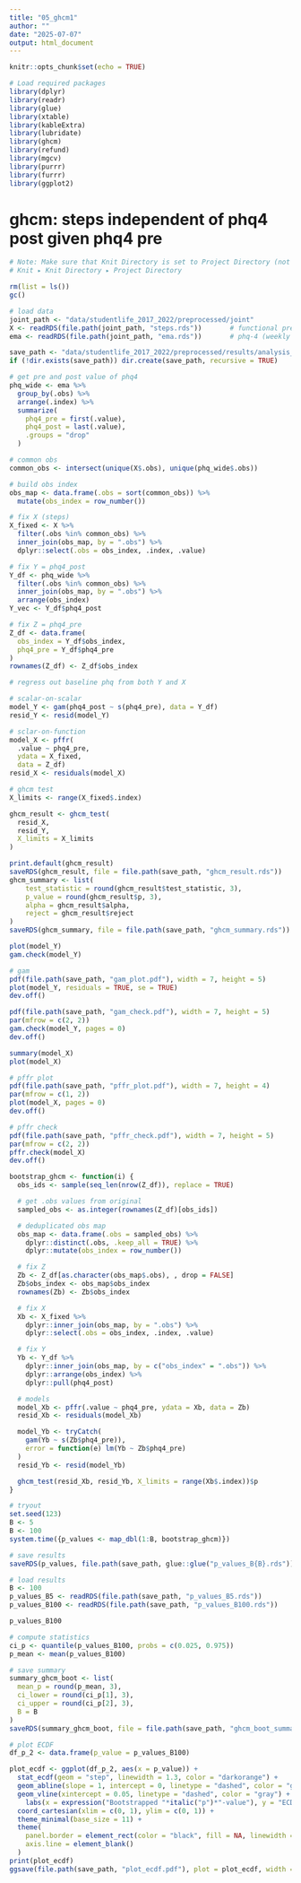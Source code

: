 ```yaml
---
title: "05_ghcm1"
author: ""
date: "2025-07-07"
output: html_document
---
```


```r
knitr::opts_chunk$set(echo = TRUE)

# Load required packages
library(dplyr)
library(readr)
library(glue)
library(xtable)
library(kableExtra)
library(lubridate)
library(ghcm)
library(refund)
library(mgcv)
library(purrr)
library(furrr)
library(ggplot2)
```

# ghcm: steps independent of phq4 post given phq4 pre

```r
# Note: Make sure that Knit Directory is set to Project Directory (not Document Directory) in RStudio:
# Knit ▸ Knit Directory ▸ Project Directory

rm(list = ls())
gc()

# load data
joint_path <- "data/studentlife_2017_2022/preprocessed/joint"
X <- readRDS(file.path(joint_path, "steps.rds"))       # functional predictor
ema <- readRDS(file.path(joint_path, "ema.rds"))       # phq-4 (weekly scores)

save_path <- "data/studentlife_2017_2022/preprocessed/results/analysis_03"
if (!dir.exists(save_path)) dir.create(save_path, recursive = TRUE)

```

```r
# get pre and post value of phq4
phq_wide <- ema %>%
  group_by(.obs) %>%
  arrange(.index) %>%
  summarize(
    phq4_pre = first(.value),
    phq4_post = last(.value),
    .groups = "drop"
  )

# common obs
common_obs <- intersect(unique(X$.obs), unique(phq_wide$.obs))

# build obs index
obs_map <- data.frame(.obs = sort(common_obs)) %>%
  mutate(obs_index = row_number())

# fix X (steps)
X_fixed <- X %>%
  filter(.obs %in% common_obs) %>%
  inner_join(obs_map, by = ".obs") %>%
  dplyr::select(.obs = obs_index, .index, .value)

# fix Y = phq4_post
Y_df <- phq_wide %>%
  filter(.obs %in% common_obs) %>%
  inner_join(obs_map, by = ".obs") %>%
  arrange(obs_index)
Y_vec <- Y_df$phq4_post

# fix Z = phq4_pre
Z_df <- data.frame(
  obs_index = Y_df$obs_index,
  phq4_pre = Y_df$phq4_pre
)
rownames(Z_df) <- Z_df$obs_index
```

```r
# regress out baseline phq from both Y and X

# scalar-on-scalar
model_Y <- gam(phq4_post ~ s(phq4_pre), data = Y_df)
resid_Y <- resid(model_Y)

# sclar-on-function
model_X <- pffr(
  .value ~ phq4_pre,
  ydata = X_fixed,
  data = Z_df)
resid_X <- residuals(model_X)

```

```r
# ghcm test
X_limits <- range(X_fixed$.index)

ghcm_result <- ghcm_test(
  resid_X,
  resid_Y,
  X_limits = X_limits
)

print.default(ghcm_result)
saveRDS(ghcm_result, file = file.path(save_path, "ghcm_result.rds"))
ghcm_summary <- list( 
	test_statistic = round(ghcm_result$test_statistic, 3),
	p_value = round(ghcm_result$p, 3),
	alpha = ghcm_result$alpha,
	reject = ghcm_result$reject
)
saveRDS(ghcm_summary, file = file.path(save_path, "ghcm_summary.rds"))
```

```r
plot(model_Y)
gam.check(model_Y)

# gam
pdf(file.path(save_path, "gam_plot.pdf"), width = 7, height = 5)
plot(model_Y, residuals = TRUE, se = TRUE)  
dev.off()

pdf(file.path(save_path, "gam_check.pdf"), width = 7, height = 5)
par(mfrow = c(2, 2))           
gam.check(model_Y, pages = 0)   
dev.off()
```



```r
summary(model_X)
plot(model_X)

# pffr plot 
pdf(file.path(save_path, "pffr_plot.pdf"), width = 7, height = 4)
par(mfrow = c(1, 2))
plot(model_X, pages = 0)
dev.off()
```
```r
# pffr check
pdf(file.path(save_path, "pffr_check.pdf"), width = 7, height = 5)
par(mfrow = c(2, 2))
pffr.check(model_X)
dev.off()
```



```r
bootstrap_ghcm <- function(i) {
  obs_ids <- sample(seq_len(nrow(Z_df)), replace = TRUE)

  # get .obs values from original
  sampled_obs <- as.integer(rownames(Z_df)[obs_ids])

  # deduplicated obs map
  obs_map <- data.frame(.obs = sampled_obs) %>%
    dplyr::distinct(.obs, .keep_all = TRUE) %>%
    dplyr::mutate(obs_index = row_number())

  # fix Z
  Zb <- Z_df[as.character(obs_map$.obs), , drop = FALSE]
  Zb$obs_index <- obs_map$obs_index
  rownames(Zb) <- Zb$obs_index

  # fix X
  Xb <- X_fixed %>%
    dplyr::inner_join(obs_map, by = ".obs") %>%
    dplyr::select(.obs = obs_index, .index, .value)

  # fix Y
  Yb <- Y_df %>%
    dplyr::inner_join(obs_map, by = c("obs_index" = ".obs")) %>%
    dplyr::arrange(obs_index) %>%
    dplyr::pull(phq4_post)

  # models
  model_Xb <- pffr(.value ~ phq4_pre, ydata = Xb, data = Zb)
  resid_Xb <- residuals(model_Xb)

  model_Yb <- tryCatch(
    gam(Yb ~ s(Zb$phq4_pre)),
    error = function(e) lm(Yb ~ Zb$phq4_pre)
  )
  resid_Yb <- resid(model_Yb)

  ghcm_test(resid_Xb, resid_Yb, X_limits = range(Xb$.index))$p
}
```


```r
# tryout
set.seed(123)
B <- 5
B <- 100
system.time({p_values <- map_dbl(1:B, bootstrap_ghcm)})

# save results
saveRDS(p_values, file.path(save_path, glue::glue("p_values_B{B}.rds")))
```

```r
# load results
B <- 100
p_values_B5 <- readRDS(file.path(save_path, "p_values_B5.rds"))
p_values_B100 <- readRDS(file.path(save_path, "p_values_B100.rds"))

p_values_B100

# compute statistics
ci_p <- quantile(p_values_B100, probs = c(0.025, 0.975))
p_mean <- mean(p_values_B100)

# save summary
summary_ghcm_boot <- list(
  mean_p = round(p_mean, 3),
  ci_lower = round(ci_p[1], 3),
  ci_upper = round(ci_p[2], 3),
  B = B
)
saveRDS(summary_ghcm_boot, file = file.path(save_path, "ghcm_boot_summary.rds"))

```


```r
# plot ECDF
df_p_2 <- data.frame(p_value = p_values_B100)

plot_ecdf <- ggplot(df_p_2, aes(x = p_value)) +
  stat_ecdf(geom = "step", linewidth = 1.3, color = "darkorange") +
  geom_abline(slope = 1, intercept = 0, linetype = "dashed", color = "gray") +
  geom_vline(xintercept = 0.05, linetype = "dashed", color = "gray") +
	labs(x = expression("Bootstrapped "*italic("p")*"-value"), y = "ECDF") +
  coord_cartesian(xlim = c(0, 1), ylim = c(0, 1)) +
  theme_minimal(base_size = 11) +
  theme(
    panel.border = element_rect(color = "black", fill = NA, linewidth = 0.5),
    axis.line = element_blank()
  )
print(plot_ecdf)
ggsave(file.path(save_path, "plot_ecdf.pdf"), plot = plot_ecdf, width = 6, height = 4)
```
